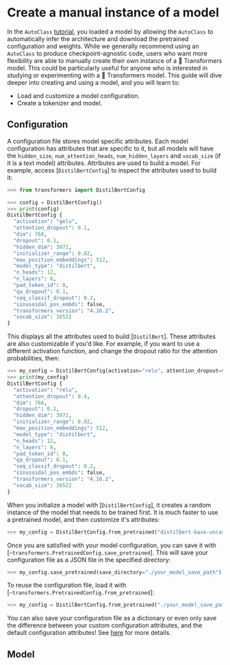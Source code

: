 <!--Copyright 2022 The HuggingFace Team. All rights reserved.

Licensed under the Apache License, Version 2.0 (the "License"); you may not use this file except in compliance with
the License. You may obtain a copy of the License at

http://www.apache.org/licenses/LICENSE-2.0

Unless required by applicable law or agreed to in writing, software distributed under the License is distributed on
an "AS IS" BASIS, WITHOUT WARRANTIES OR CONDITIONS OF ANY KIND, either express or implied. See the License for the
specific language governing permissions and limitations under the License.
-->

# Create a manual instance of a model

In the `AutoClass` [tutorial](autoclass_tutorial), you loaded a model by allowing the `AutoClass` to automatically infer the architecture and download the pretrained configuration and weights. While we generally recommend using an `AutoClass` to produce checkpoint-agnostic code, users who want more flexibility are able to manually create their own instance of a 🤗 Transformers model. This could be particularly useful for anyone who is interested in studying or experimenting with a 🤗 Transformers model. This guide will dive deeper into creating and using a model, and you will learn to:

- Load and customize a model configuration.
- Create a tokenizer and model.

## Configuration

A configuration file stores model specific attributes. Each model configuration has attributes that are specific to it, but all models will have the `hidden_size`, `num_attention_heads`, `num_hidden_layers` and `vocab_size` (if it is a text model) attributes. Attributes are used to build a model. For example, access [`DistilBertConfig`] to inspect the attributes used to build it:

```py
>>> from transformers import DistilBertConfig

>>> config = DistilBertConfig()
>>> print(config)
DistilBertConfig {
  "activation": "gelu",
  "attention_dropout": 0.1,
  "dim": 768,
  "dropout": 0.1,
  "hidden_dim": 3072,
  "initializer_range": 0.02,
  "max_position_embeddings": 512,
  "model_type": "distilbert",
  "n_heads": 12,
  "n_layers": 6,
  "pad_token_id": 0,
  "qa_dropout": 0.1,
  "seq_classif_dropout": 0.2,
  "sinusoidal_pos_embds": false,
  "transformers_version": "4.16.2",
  "vocab_size": 30522
}
```

This displays all the attributes used to build [`DistilBert`]. These attributes are also customizable if you'd like. For example, if you want to use a different activation function, and change the dropout ratio for the attention probabilities, then:

```py
>>> my_config = DistilBertConfig(activation="relu", attention_dropout=0.4)
>>> print(my_config)
DistilBertConfig {
  "activation": "relu",
  "attention_dropout": 0.4,
  "dim": 768,
  "dropout": 0.1,
  "hidden_dim": 3072,
  "initializer_range": 0.02,
  "max_position_embeddings": 512,
  "model_type": "distilbert",
  "n_heads": 12,
  "n_layers": 6,
  "pad_token_id": 0,
  "qa_dropout": 0.1,
  "seq_classif_dropout": 0.2,
  "sinusoidal_pos_embds": false,
  "transformers_version": "4.16.2",
  "vocab_size": 30522
}
```

When you initialize a model with [`DistilBertConfig`], it creates a random instance of the model that needs to be trained first. It is much faster to use a pretrained model, and then customize it's attributes:

```py
>>> my_config = DistilBertConfig.from_pretrained("distilbert-base-uncased", activation="relu", attention_dropout=0.4)
```

Once you are satisfied with your model configuration, you can save it with [`~transformers.PretrainedConfig.save_pretrained`]. This will save your configuration file as a JSON file in the specified directory:

```py
>>> my_config.save_pretrained(save_directory="./your_model_save_path")
```

To reuse the configuration file, load it with [`~transformers.PretrainedConfig.from_pretrained`]:

```py
>>> my_config = DistilBertConfig.from_pretrained("./your_model_save_path")
```

<Tip>

You can also save your configuration file as a dictionary or even only save the difference between your custom configuration attributes, and the default configuration attributes! See [here](configuration) for more details.

</Tip>

## Model

